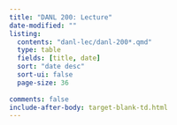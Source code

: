 ```yaml
---
title: "DANL 200: Lecture"
date-modified: ""
listing:
  contents: "danl-lec/danl-200*.qmd"
  type: table
  fields: [title, date]
  sort: "date desc"
  sort-ui: false
  page-size: 36
  
comments: false
include-after-body: target-blank-td.html
---
```


